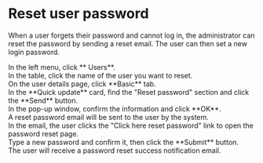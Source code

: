 # Reset user password

When a user forgets their password and cannot log in, the administrator can reset the password by sending a reset email. The user can then set a new login password.

<Steps>

<div>
<Nav name="console" />
</div>

<div>
In the left menu, click **<Icon name="UserO" /> Users**.
</div>

<div>
In the table, click the name of the user you want to reset.
</div>

<div>
On the user details page, click **Basic** tab.
</div>

<div>
In the **Quick update** card, find the "Reset password" section and click the **Send** button.
</div>

<div>
In the pop-up window, confirm the information and click **OK**.
</div>

<div>
A reset password email will be sent to the user by the system.
</div>

<div>
In the email, the user clicks the "Click here reset password" link to open the password reset page.
</div>

<div>
Type a new password and confirm it, then click the **Submit** button.
</div>

<div>
The user will receive a password reset success notification email.
</div>

</Steps>
